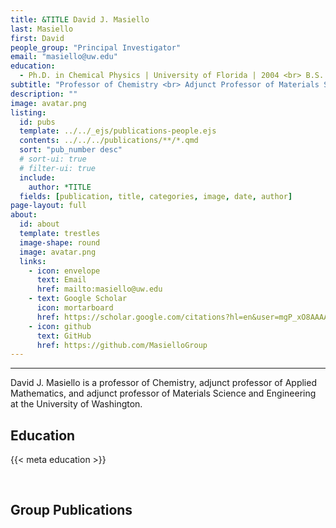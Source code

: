 ```yaml
---
title: &TITLE David J. Masiello
last: Masiello
first: David
people_group: "Principal Investigator"
email: "masiello@uw.edu"
education:
  - Ph.D. in Chemical Physics | University of Florida | 2004 <br> B.S. in Mathematics | University of Florida | 1999
subtitle: "Professor of Chemistry <br> Adjunct Professor of Materials Science and Engineering <br> Adjunct Professor of Applied Mathematics"
description: ""
image: avatar.png
listing:
  id: pubs
  template: ../../_ejs/publications-people.ejs 
  contents: ../../../publications/**/*.qmd
  sort: "pub_number desc"
  # sort-ui: true
  # filter-ui: true
  include:
    author: *TITLE
  fields: [publication, title, categories, image, date, author]
page-layout: full
about: 
  id: about
  template: trestles
  image-shape: round
  image: avatar.png
  links:
    - icon: envelope
      text: Email
      href: mailto:masiello@uw.edu 
    - text: Google Scholar
      icon: mortarboard 
      href: https://scholar.google.com/citations?hl=en&user=mgP_xO8AAAAJ
    - icon: github
      text: GitHub 
      href: https://github.com/MasielloGroup
---
```


<hr>


:::{#about}

David J. Masiello is a professor of Chemistry, adjunct professor of Applied Mathematics, and adjunct professor of Materials Science and Engineering at the University of Washington.

## Education
{{< meta education >}}

<br>

:::
## Group Publications

:::{#pubs}
:::

